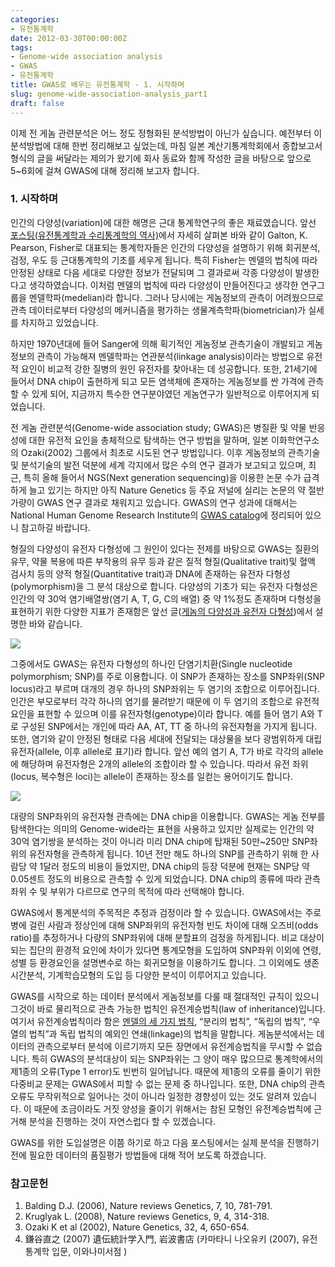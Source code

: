 ```yaml
---
categories:
- 유전통계학
date: 2012-03-30T00:00:00Z
tags:
- Genome-wide association analysis
- GWAS
- 유전통계학
title: GWAS로 배우는 유전통계학 - 1. 시작하며
slug: genome-wide-association-analysis_part1
draft: false
---
```


이제 전 게놈 관련분석은 어느 정도 정형화된 분석방법이 아닌가 싶습니다. 예전부터 이 분석방법에 대해 한번 정리해보고 싶었는데, 마침 일본 계산기통계학회에서 종합보고서 형식의 글을 써달라는 제의가 왔기에 회사 동료와 함께 작성한 글을 바탕으로 앞으로 5~6회에 걸쳐 GWAS에 대해 정리해 보고자 합니다.

### 1. 시작하며

인간의 다양성(variation)에 대한 해명은 근대 통계학연구의 좋은 재료였습니다. 앞선 [포스팅(유전통계학과 수리통계학의 역사)][1]에서 자세히 살펴본 바와 같이 Galton, K. Pearson, Fisher로 대표되는 통계학자들은 인간의 다양성을 설명하기 위해 회귀분석, 검정, 우도 등 근대통계학의 기초를 세우게 됩니다. 특히 Fisher는 멘델의 법칙에 따라 안정된 상태로 다음 세대로 다양한 정보가 전달되며 그 결과로써 각종 다양성이 발생한다고 생각하였습니다. 이처럼 멘델의 법칙에 따라 다양성이 만들어진다고 생각한 연구그룹을 멘델학파(medelian)라 합니다. 그러나 당시에는 게놈정보의 관측이 어려웠으므로 관측 데이터로부터 다양성의 메커니즘을 평가하는 생물계측학파(biometrician)가 실세를 차지하고 있었습니다.  
  
하지만 1970년대에 들어 Sanger에 의해 획기적인 게놈정보 관측기술이 개발되고 게놈정보의 관측이 가능해져 멘델학파는 연관분석(linkage analysis)이라는 방법으로 유전적 요인이 비교적 강한 질병의 원인 유전자를 찾아내는 데 성공합니다. 또한, 21세기에 들어서 DNA chip이 출현하게 되고 모든 염색체에 존재하는 게놈정보를 싼 가격에 관측할 수 있게 되어, 지금까지 특수한 연구분야였던 게놈연구가 일반적으로 이루어지게 되었습니다.

전 게놈 관련분석(Genome-wide association study; GWAS)은 병질환 및 약물 반응성에 대한 유전적 요인을 총체적으로 탐색하는 연구 방법을 말하며, 일본 이화학연구소의 Ozaki(2002) 그룹에서 최초로 시도된 연구 방법입니다. 이후 게놈정보의 관측기술 및 분석기술의 발전 덕분에 세계 각지에서 많은 수의 연구 결과가 보고되고 있으며, 최근, 특히 올해 들어서 NGS(Next generation sequencing)을 이용한 논문 수가 급격하게 늘고 있기는 하지만 아직 Nature Genetics 등 주요 저널에 실리는 논문의 약 절반가량이 GWAS 연구 결과로 채워지고 있습니다. GWAS의 연구 성과에 대해서는 National Human Genome Research Institute의 [GWAS catalog][2]에 정리되어 있으니 참고하길 바랍니다.

형질의 다양성이 유전자 다형성에 그 원인이 있다는 전제를 바탕으로 GWAS는 질환의 유무, 약물 복용에 따른 부작용의 유무 등과 같은 질적 형질(Qualitative trait)및 혈액 검사치 등의 양적 형질(Quantitative trait)과 DNA에 존재하는 유전자 다형성(polymorphism)을 그 분석 대상으로 합니다. 다양성의 기초가 되는 유전자 다형성은 인간의 약 30억 염기배열쌍(염기 A, T, G, C의 배열) 중 약 1%정도 존재하며 다형성을 표현하기 위한 다양한 지표가 존재함은 앞선 글([게놈의 다양성과 유전자 다형성][3])에서 설명한 바와 같습니다.

![](/images/2012-03-30-fig1.jpg)

그중에서도 GWAS는 유전자 다형성의 하나인 단염기치환(Single nucleotide polymorphism; SNP)를 주로 이용합니다. 이 SNP가 존재하는 장소를 SNP좌위(SNP locus)라고 부르며 대개의 경우 하나의 SNP좌위는 두 염기의 조합으로 이루어집니다. 인간은 부모로부터 각각 하나의 염기를 물려받기 때문에 이 두 염기의 조합으로 유전적 요인을 표현할 수 있으며 이를 유전자형(genotype)이라 합니다. 예를 들어 염기 A와 T로 구성된 SNP에서는 개인에 따라 AA, AT, TT 중 하나의 유전자형을 가지게 됩니다. 또한, 염기와 같이 안정된 형태로 다음 세대에 전달되는 대상물을 보다 광범위하게 대립유전자(allele, 이후 allele로 표기)라 합니다. 앞선 예의 염기 A, T가 바로 각각의 allele에 해당하며 유전자형은 2개의 allele의 조합이라 할 수 있습니다. 따라서 유전 좌위(locus, 복수형은 loci)는 allele이 존재하는 장소를 일컫는 용어이기도 합니다.

![](/images/2012-03-30-fig2.jpg)

대량의 SNP좌위의 유전자형 관측에는 DNA chip을 이용합니다. GWAS는 게놈 전부를 탐색한다는 의미의 Genome-wide라는 표현을 사용하고 있지만 실제로는 인간의 약 30억 염기쌍을 분석하는 것이 아니라 미리 DNA chip에 탑재된 50만~250만 SNP좌위의 유전자형을 관측하게 됩니다. 10년 전만 해도 하나의 SNP를 관측하기 위해 한 사람당 약 1달러 정도의 비용이 들었지만, DNA chip의 등장 덕분에 현재는 SNP당 약 0.05센트 정도의 비용으로 관측할 수 있게 되었습니다. DNA chip의 종류에 따라 관측좌위 수 및 부위가 다르므로 연구의 목적에 따라 선택해야 합니다.

GWAS에서 통계분석의 주목적은 추정과 검정이라 할 수 있습니다. GWAS에서는 주로 병에 걸린 사람과 정상인에 대해 SNP좌위의 유전자형 빈도 차이에 대해 오즈비(odds ratio)를 추정하거나 다량의 SNP좌위에 대해 분할표의 검정을 하게됩니다. 비교 대상이 되는 집단의 환경적 요인에 차이가 있다면 통계모형을 도입하여 SNP좌위 이외에 연령, 성별 등 환경요인을 설명변수로 하는 회귀모형을 이용하기도 합니다. 그 이외에도 생존시간분석, 기계학습모형의 도입 등 다양한 분석이 이루어지고 있습니다.

GWAS를 시작으로 하는 데이터 분석에서 게놈정보를 다룰 때 절대적인 규칙이 있으니 그것이 바로 물리적으로 관측 가능한 법칙인 유전계승법칙(law of inheritance)입니다. 여기서 유전계승법칙이라 함은 [멘델의 세 가지 법칙][4], &#8220;분리의 법칙&#8221;, &#8220;독립의 법칙&#8221;, &#8220;우열의 법칙&#8221;과 독립 법칙의 예외인 연쇄(linkage)의 법칙을 말합니다. 게놈분석에서는 데이터의 관측으로부터 분석에 이르기까지 모든 장면에서 유전계승법칙을 무시할 수 없습니다. 특히 GWAS의 분석대상이 되는 SNP좌위는 그 양이 매우 많으므로 통계학에서의 제1종의 오류(Type 1 error)도 빈번히 일어납니다. 때문에 제1종의 오류를 줄이기 위한 다중비교 문제는 GWAS에서 피할 수 없는 문제 중 하나입니다. 또한, DNA chip의 관측오류도 무작위적으로 일어나는 것이 아니라 일정한 경향성이 있는 것도 알려져 있습니다. 이 때문에 조금이라도 거짓 양성을 줄이기 위해서는 참된 모형인 유전계승법칙에 근거해 분석을 진행하는 것이 자연스럽다 할 수 있겠습니다.

GWAS를 위한 도입설명은 이쯤 하기로 하고 다음 포스팅에서는 실제 분석을 진행하기 전에 필요한 데이터의 품질평가 방법들에 대해 적어 보도록 하겠습니다.

### 참고문헌

1.  Balding D.J. (2006), Nature reviews Genetics, 7, 10, 781-791.
2.  Kruglyak L. (2008), Nature reviews Genetics, 9, 4, 314-318.
3.  Ozaki K et al (2002), Nature Genetics, 32, 4, 650-654.
4.  鎌谷直之 (2007) 遺伝統計学入門, 岩波書店 (카마타니 나오유키 (2007), 유전통계학 입문, 이와나미서점 )

 [1]: http://wsyang.com/2011/06/유전통계학과-수리통계학의-역사/
 [2]: http://www.genome.gov/gwastudies
 [3]: http://wsyang.com/2011/05/게놈의-다양성과-유전자-다형성/
 [4]: http://wsyang.com/2011/05/통계로-설명하는-멘델의-유전-법칙/